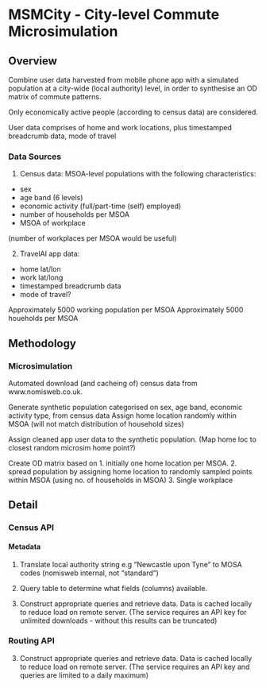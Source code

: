 
# MSMCity - City-level Commute Microsimulation

## Overview

Combine user data harvested from mobile phone app with a simulated population at a city-wide (local authority) level, in order to synthesise an OD matrix of commute patterns. 

Only economically active people (according to census data) are considered. 

User data comprises of home and work locations, plus timestamped breadcrumb data, mode of travel

### Data Sources
1. Census data: MSOA-level populations with the following characteristics: 
- sex
- age band (6 levels)
- economic activity (full/part-time (self) employed)
- number of households per MSOA
- MSOA of workplace

(number of workplaces per MSOA would be useful)

2. TravelAI app data:
- home lat/lon
- work lat/long
- timestamped breadcrumb data
- mode of travel?

Approximately 5000 working population per MSOA
Approximately 5000 houeholds per MSOA


## Methodology

### Microsimulation

Automated download (and cacheing of) census data from www.nomisweb.co.uk.

Generate synthetic population categorised on sex, age band, economic activity type, from census data
Assign home location randomly within MSOA (will not match distribution of household sizes)

Assign cleaned app user data to the synthetic population. (Map home loc to closest random microsim home point?)

Create OD matrix based on 
1. initially one home location per MSOA. 
2. spread population by assigning home location to randomly sampled points within MSOA (using no. of households in MSOA)
3. Single workplace


## Detail

### Census API

#### Metadata

1. Translate local authority string e.g "Newcastle upon Tyne" to MOSA codes (nomisweb internal, not "standard")

2. Query table to determine what fields (columns) available.

3. Construct appropriate queries and retrieve data. Data is cached locally to reduce load on remote server. 
(The service requires an API key for unlimited downloads - without this results can be truncated)


### Routing API

3. Construct appropriate queries and retrieve data. Data is cached locally to reduce load on remote server. 
(The service requires an API key and queries are limited to a daily maximum)

